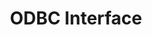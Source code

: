 ---
id: odbc
title: ODBC Interface
slug: /setup-and-administration/interfaces/odbc
description: ''
tags: []
---